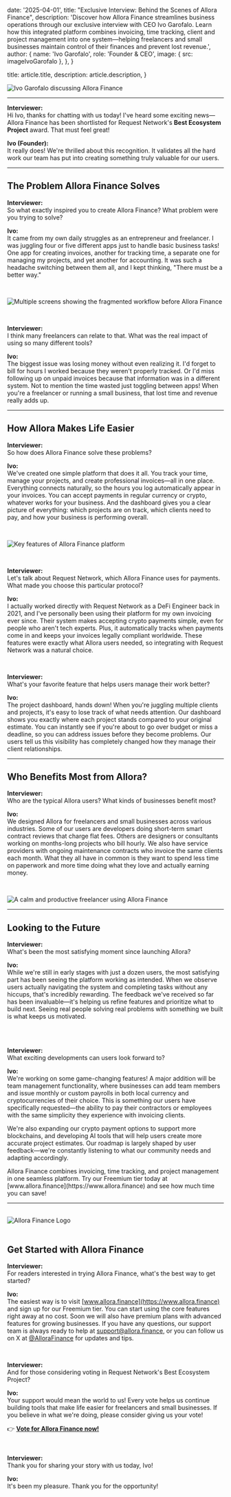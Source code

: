

  date: '2025-04-01',
  title: "Exclusive Interview: Behind the Scenes of Allora Finance",
  description:
    'Discover how Allora Finance streamlines business operations through our exclusive interview with CEO Ivo Garofalo. Learn how this integrated platform combines invoicing, time tracking, client and project management into one system—helping freelancers and small businesses maintain control of their finances and prevent lost revenue.',
  author: {
    name: 'Ivo Garofalo',
    role: 'Founder & CEO',
    image: { src: imageIvoGarofalo },
  },
}

  title: article.title,
  description: article.description,
}

<Typography>

<Image
    src={imageInterview}
    alt="Ivo Garofalo discussing Allora Finance"
    priority
    className="w-auto h-auto border-[1px] rounded-xl"
/>

<hr />

**Interviewer:**  
Hi Ivo, thanks for chatting with us today! I've heard some exciting news—Allora Finance has been shortlisted for Request Network's **Best Ecosystem Project** award. That must feel great!

**Ivo (Founder):**  
It really does! We're thrilled about this recognition. It validates all the hard work our team has put into creating something truly valuable for our users.


<hr />

## The Problem Allora Finance Solves


**Interviewer:**  
So what exactly inspired you to create Allora Finance? What problem were you trying to solve?

**Ivo:**  
It came from my own daily struggles as an entrepreneur and freelancer. I was juggling four or five different apps just to handle basic business tasks! One app for creating invoices, another for tracking time, a separate one for managing my projects, and yet another for accounting. It was such a headache switching between them all, and I kept thinking, "There must be a better way."

<br />

<Image
    src={imageMultipleScreens}
    alt="Multiple screens showing the fragmented workflow before Allora Finance"
    className="w-auto h-auto border-[1px] rounded-xl my-6"
/>

<br />

**Interviewer:**  
I think many freelancers can relate to that. What was the real impact of using so many different tools?

**Ivo:**  
The biggest issue was losing money without even realizing it. I'd forget to bill for hours I worked because they weren't properly tracked. Or I'd miss following up on unpaid invoices because that information was in a different system. Not to mention the time wasted just toggling between apps! When you're a freelancer or running a small business, that lost time and revenue really adds up.

<hr />

## How Allora Makes Life Easier

**Interviewer:**  
So how does Allora Finance solve these problems?

**Ivo:**  
We've created one simple platform that does it all. You track your time, manage your projects, and create professional invoices—all in one place. Everything connects naturally, so the hours you log automatically appear in your invoices. You can accept payments in regular currency or crypto, whatever works for your business. And the dashboard gives you a clear picture of everything: which projects are on track, which clients need to pay, and how your business is performing overall.

<br />

<Image
    src={imageKeyFeatures}
    alt="Key features of Allora Finance platform"
    className="w-auto h-auto border-[1px] rounded-xl my-6"
/>

<br />

**Interviewer:**  
Let's talk about Request Network, which Allora Finance uses for payments. What made you choose this particular protocol?

**Ivo:**  
I actually worked directly with Request Network as a DeFi Engineer back in 2021, and I've personally been using their platform for my own invoicing ever since. Their system makes accepting crypto payments simple, even for people who aren't tech experts. Plus, it automatically tracks when payments come in and keeps your invoices legally compliant worldwide. These features were exactly what Allora users needed, so integrating with Request Network was a natural choice.

<br />

**Interviewer:**  
What's your favorite feature that helps users manage their work better?

**Ivo:**  
The project dashboard, hands down! When you're juggling multiple clients and projects, it's easy to lose track of what needs attention. Our dashboard shows you exactly where each project stands compared to your original estimate. You can instantly see if you're about to go over budget or miss a deadline, so you can address issues before they become problems. Our users tell us this visibility has completely changed how they manage their client relationships.

<hr />

## Who Benefits Most from Allora?

**Interviewer:**  
Who are the typical Allora users? What kinds of businesses benefit most?

**Ivo:**  
We designed Allora for freelancers and small businesses across various industries. Some of our users are developers doing short-term smart contract reviews that charge flat fees. Others are designers or consultants working on months-long projects who bill hourly. We also have service providers with ongoing maintenance contracts who invoice the same clients each month. What they all have in common is they want to spend less time on paperwork and more time doing what they love and actually earning money.

<br />

<Image
    src={imageCalmFounder}
    alt="A calm and productive freelancer using Allora Finance"
    className="w-auto h-auto border-[1px] rounded-xl my-6"
/>

<hr />

## Looking to the Future

**Interviewer:**  
What's been the most satisfying moment since launching Allora?

**Ivo:**  
While we're still in early stages with just a dozen users, the most satisfying part has been seeing the platform working as intended. When we observe users actually navigating the system and completing tasks without any hiccups, that's incredibly rewarding. The feedback we've received so far has been invaluable—it's helping us refine features and prioritize what to build next. Seeing real people solving real problems with something we built is what keeps us motivated.

<br />


<br />

**Interviewer:**  
What exciting developments can users look forward to?

**Ivo:**  
We're working on some game-changing features! A major addition will be team management functionality, where businesses can add team members and issue monthly or custom payrolls in both local currency and cryptocurrencies of their choice. This is something our users have specifically requested—the ability to pay their contractors or employees with the same simplicity they experience with invoicing clients.

We're also expanding our crypto payment options to support more blockchains, and developing AI tools that will help users create more accurate project estimates. Our roadmap is largely shaped by user feedback—we're constantly listening to what our community needs and adapting accordingly.




<TopTip>
Allora Finance combines invoicing, time tracking, and project management in one seamless platform. Try our Freemium tier today at [www.allora.finance](https://www.allora.finance) and see how much time you can save!
</TopTip>

<hr />

<br />

<div className="flex justify-center my-8">
  <Image
    src={imageAllora}
    alt="Allora Finance Logo"
    className="w-auto h-32"
  />
</div>

<br />

## Get Started with Allora Finance

**Interviewer:**  
For readers interested in trying Allora Finance, what's the best way to get started?

**Ivo:**  
The easiest way is to visit [www.allora.finance](https://www.allora.finance) and sign up for our Freemium tier. You can start using the core features right away at no cost. Soon we will also have premium plans with advanced features for growing businesses. If you have any questions, our support team is always ready to help at [support@allora.finance](mailto:support@allora.finance), or you can follow us on X at [@AlloraFinance](https://x.com/AlloraFinance) for updates and tips.

<br />

**Interviewer:**  
And for those considering voting in Request Network's Best Ecosystem Project?

**Ivo:**  
Your support would mean the world to us! Every vote helps us continue building tools that make life easier for freelancers and small businesses. If you believe in what we're doing, please consider giving us your vote!

👉 [**Vote for Allora Finance now!**](https://request.network/discord)

<br />

**Interviewer:**  
Thank you for sharing your story with us today, Ivo!

**Ivo:**  
It's been my pleasure. Thank you for the opportunity!


</Typography>